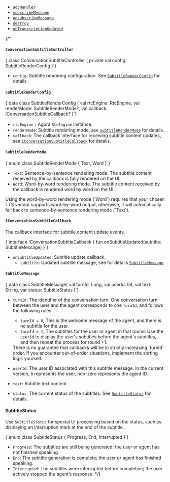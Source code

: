 
- [`addHandler`](/conversational-ai/reference/android#addhandler)
- [`subscribeMessage`](/conversational-ai/reference/android#subscribemessage)
- [`unsubscribeMessage`](/conversational-ai/reference/android#unsubscribemessage)
- [`destroy`](/conversational-ai/reference/android#destroy)
- [`onTranscriptionUpdated`](/conversational-ai/reference/android#ontranscriptionupdated)

{/*

#### `ConversationSubtitleController`

<CodeBlock language="kotlin" showLineNumbers>
{`class ConversationSubtitleController (
    private val config: SubtitleRenderConfig
)`}
</CodeBlock> 

- `config`: Subtitle rendering configuration. See [`SubtitleRenderConfig`](#subtitlerenderconfig) for details.


#### `SubtitleRenderConfig`

<CodeBlock language="kotlin" showLineNumbers>
{`data class SubtitleRenderConfig (
    val rtcEngine: RtcEngine,
    val renderMode: SubtitleRenderMode?,
    val callback: IConversationSubtitleCallback?
)`}
</CodeBlock>

- `rtcEngine`：Agora `RtcEngine` instance.
- `renderMode`: Subtitle rendering mode, see [`SubtitleRenderMode`](#subtitlerendermode) for details.
- `callback`: The callback interface for receiving subtitle content updates, see [`IConversationSubtitleCallback`](#iconversationsubtitlecallback) for details.

#### `SubtitleRenderMode` 

<CodeBlock language="kotlin" showLineNumbers>
{`enum class SubtitleRenderMode {
    Text,
    Word
}`}
</CodeBlock>

- `Text`: Sentence-by-sentence rendering mode. The subtitle content received by the callback is fully rendered on the UI.
- `Word`: Word-by-word rendering mode. The subtitle content received by the callback is rendered word by word on the UI.

<Admonition type="caution"> 
Using the word-by-word rendering mode (`Word`) requires that your chosen TTS vendor supports word-by-word output, otherwise, it will automatically fall back to sentence-by-sentence rendering mode (`Text`). 
</Admonition>

#### `IConversationSubtitleCallback`

The callback interface for subtitle content update events.

<CodeBlock language="kotlin" showLineNumbers>
{`interface IConversationSubtitleCallback {
    fun onSubtitleUpdated(subtitle: SubtitleMessage)
}`}
</CodeBlock>

- `onSubtitleUpdated`: Subtitle update callback.
    - `subtitle`: Updated subtitle message, see for details [`SubtitleMessage`](#subtitlemessage).

#### `SubtitleMessage`

<CodeBlock language="kotlin" showLineNumbers>
{`data class SubtitleMessage(
    val turnId: Long,
    val userId: Int,
    val text: String,
    var status: SubtitleStatus
)`}
</CodeBlock>

- `turnId`: The identifier of the conversation turn. One conversation turn between the user and the agent corresponds to one `turnId`, and follows the following rules:
    - `turnId = 0`, This is the welcome message of the agent, and there is no subtitle for the user.
    - `turnId ≥ 1`, The subtitles for the user or agent in that round. Use the `userId` to display the user's subtitles before the agent's subtitles, and then repeat the process for round +1.

    <Admonition type="caution">
    There is no guarantee that callbacks will be in strictly increasing `turnId` order. If you encounter out-of-order situations, implement the sorting logic yourself.
    </Admonition>

- `userId`: The user ID associated with this subtitle message. In the current version, `0` represents the user, non-zero represents the agent ID.
- `text`: Subtitle text content.
- `status`: The current status of the subtitles. See [`SubtitleStatus`](#subtitlestatus) for details.

#### SubtitleStatus

Use `SubtitleStatus` for special UI processing based on the status, such as displaying an interruption mark at the end of the subtitle.

<CodeBlock language="kotlin" showLineNumbers>
{`enum class SubtitleStatus {
    Progress,
    End,
    Interrupted
}`}
</CodeBlock>

- `Progress`: The subtitles are still being generated; the user or agent has not finished speaking.
- `End`: The subtitle generation is complete; the user or agent has finished speaking.
- `Interrupted`: The subtitles were interrupted before completion; the user actively stopped the agent’s response.
*/}